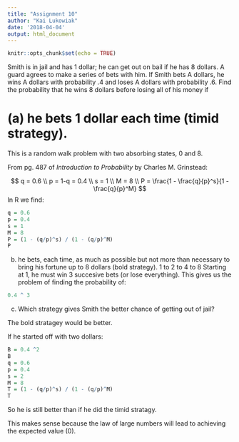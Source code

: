 ```yaml
---
title: "Assignment 10"
author: "Kai Lukowiak"
date: '2018-04-04'
output: html_document
---
```


```r
knitr::opts_chunk$set(echo = TRUE)
```

Smith is in jail and has 1 dollar; he can get out on bail if he has 8 dollars.
A guard agrees to make a series of bets with him. If Smith bets A dollars,
he wins A dollars with probability .4 and loses A dollars with probability .6.
Find the probability that he wins 8 dollars before losing all of his money if

# (a) he bets 1 dollar each time (timid strategy).

This is a random walk problem with two absorbing states, 0 and 8. 

From pg. 487 of *Introduction to Probability* by Charles M. Grinstead:

$$
q = 0.6
\\
p = 1-q = 0.4
\\
s = 1
\\
M = 8
\\
P = \frac{1 - \frac{q}{p}^s}{1 - \frac{q}{p}^M}
$$
In R we find:

```r
q = 0.6
p = 0.4
s = 1
M = 8
P = (1 - (q/p)^s) / (1 - (q/p)^M)
P
```

(b) he bets, each time, as much as possible but not more than necessary to
bring his fortune up to 8 dollars (bold strategy).
1 to 2 to 4 to 8
Starting at 1, he must win 3 succesive bets (or lose everything). This gives 
us the problem of finding the probability of:

```r
0.4 ^ 3
```

(c) Which strategy gives Smith the better chance of getting out of jail?

The bold stratagey would be better. 


If he started off with two dollars:


```r
B = 0.4 ^2
B
q = 0.6
p = 0.4
s = 2
M = 8
T = (1 - (q/p)^s) / (1 - (q/p)^M)
T
```

So he is still better than if he did the timid stratagy.

This makes sense because the law of large numbers will lead to achieving the expected value (0).

